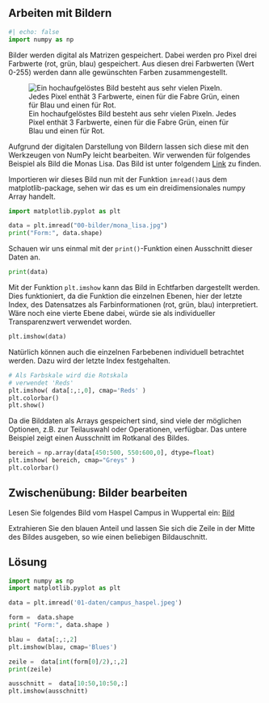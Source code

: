 ## Arbeiten mit Bildern

```python
#| echo: false
import numpy as np
```

Bilder werden digital als Matrizen gespeichert. Dabei werden pro Pixel drei 
Farbwerte (rot, grün, blau) gespeichert. Aus diesen drei Farbwerten (Wert 0-255) 
werden dann alle gewünschten Farben zusammengestellt. 

![Ein hochaufgelöstes Bild besteht aus sehr vielen Pixeln. Jedes Pixel enthät 3 Farbwerte, einen für die Fabre Grün, einen für Blau und einen für Rot.](/skript/00-bilder/pixel_mona_lisa_split.svg){#fig-pixel_colors fig-alt="Schaubild, was zeigt, dass ein hochaufgelöstes Bild der Mona Lisa aus einzelnen Pixeln besteht, welche wiederum aus den drei Farben blau, rot und grün zusammengesetzt sind"}

Aufgrund der digitalen Darstellung von Bildern lassen sich diese mit den 
Werkzeugen von NumPy leicht bearbeiten. 
Wir verwenden für folgendes Beispiel als Bild die Monas Lisa. Das Bild ist unter folgendem [Link](https://upload.wikimedia.org/wikipedia/commons/thumb/6/6a/Mona_Lisa.jpg/677px-Mona_Lisa.jpg) zu finden.

Importieren wir dieses Bild nun mit der Funktion `imread()`aus dem 
matplotlib-package, sehen wir das es um ein dreidimensionales numpy Array 
handelt. 
```python
import matplotlib.pyplot as plt

data = plt.imread("00-bilder/mona_lisa.jpg")
print("Form:", data.shape)
```

Schauen wir uns einmal mit der `print()`-Funktion einen Ausschnitt dieser Daten an.
```python
print(data)
```

Mit der Funktion `plt.imshow` kann das Bild in Echtfarben dargestellt werden. 
Dies funktioniert, da die Funktion die einzelnen Ebenen, hier der letzte Index, 
des Datensatzes als Farbinformationen (rot, grün, blau) interpretiert. Wäre 
noch eine vierte Ebene dabei, würde sie als individueller Transparenzwert 
verwendet worden.

```python
plt.imshow(data)
```

Natürlich können auch die einzelnen Farbebenen individuell betrachtet werden. 
Dazu wird der letzte Index festgehalten.

```python
# Als Farbskale wird die Rotskala 
# verwendet 'Reds'
plt.imshow( data[:,:,0], cmap='Reds' )
plt.colorbar()
plt.show()
```

Da die Bilddaten als Arrays gespeichert sind, sind viele der möglichen Optionen, 
z.B. zur Teilauswahl oder Operationen, verfügbar. Das untere Beispiel zeigt 
einen Ausschnitt im Rotkanal des Bildes.

```python
bereich = np.array(data[450:500, 550:600,0], dtype=float)
plt.imshow( bereich, cmap="Greys" )
plt.colorbar()
```


::: {.callout-tip collapse="true"}

## Zwischenübung: Bilder bearbeiten

Lesen Sie folgendes Bild vom Haspel Campus in Wuppertal ein: 
[Bild](https://firedynamics.github.io/LectureComputerScience/_downloads/592f1fc843fc7c01bdcad17bf85ec15c/campus_haspel.jpeg)

Extrahieren Sie den blauen Anteil und lassen Sie sich die Zeile in der Mitte des 
Bildes ausgeben, so wie einen beliebigen Bildauschnitt.

::: {.callout-caution icon="false" collapse="true"}

## Lösung

```python
import numpy as np
import matplotlib.pyplot as plt

data = plt.imread('01-daten/campus_haspel.jpeg')

form =  data.shape
print( "Form:", data.shape )

blau =  data[:,:,2]
plt.imshow(blau, cmap='Blues')

zeile =  data[int(form[0]/2),:,2]
print(zeile)

ausschnitt =  data[10:50,10:50,:]
plt.imshow(ausschnitt)
```

:::

:::